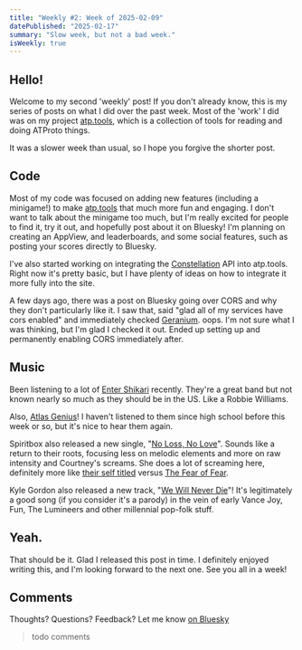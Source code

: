 ```yaml
---
title: "Weekly #2: Week of 2025-02-09"
datePublished: "2025-02-17"
summary: "Slow week, but not a bad week."
isWeekly: true
---
```


## Hello!

Welcome to my second 'weekly' post! If you don't already know, this is my series of posts on what I did over the past week.
Most of the 'work' I did was on my project [atp.tools](https://atp.tools), which is a collection of tools for reading and doing ATProto things.

It was a slower week than usual, so I hope you forgive the shorter post.

## Code

Most of my code was focused on adding new features (including a minigame!) to make [atp.tools](https://atp.tools) that much more fun and engaging.
I don't want to talk about the minigame too much, but I'm really excited for people to find it, try it out,
and hopefully post about it on Bluesky! I'm planning on creating an AppView, and leaderboards, and some social features, such as posting your scores directly to Bluesky.

I've also started working on integrating the [Constellation](https://github.com/atcosm/links/tree/main/constellation) API into atp.tools.
Right now it's pretty basic, but I have plenty of ideas on how to integrate it more fully into the site.

A few days ago, there was a post on Bluesky going over CORS and why they don't particularly like it. I saw that, said "glad all of my services have cors enabled"
and immediately checked [Geranium](https://github.com/espeon/geranium). oops. I'm not sure what I was thinking, but I'm glad I checked it out.
Ended up setting up and permanently enabling CORS immediately after.

## Music

Been listening to a lot of [Enter Shikari](https://tidal.com/browse/artist/3581716?u) recently. They're a great band but not known nearly so much as they should be in the US. 
Like a Robbie Williams.

Also, [Atlas Genius](https://tidal.com/browse/artist/4603417?u)! I haven't listened to them since high school before this week or so, but it's nice to hear them again.

Spiritbox also released a new single, "[No Loss, No Love](https://tidal.com/browse/album/415780330?u)". Sounds like a return to their roots, focusing less on melodic elements and more on raw intensity and Courtney's screams.
She does a lot of screaming here, definitely more like [their self titled](https://tidal.com/browse/album/168954033?u) versus [The Fear of Fear](https://tidal.com/browse/album/323766599?u).

Kyle Gordon also released a new track, "[We Will Never Die](https://tidal.com/browse/track/416327772?u)"! It's legitimately a good song (if you consider it's a parody) in the vein of early Vance Joy, Fun, The Lumineers and other millennial pop-folk stuff.

## Yeah.

That should be it. Glad I released this post in time. I definitely enjoyed writing this, and I'm looking forward to the next one. See you all in a week!

## Comments

Thoughts? Questions? Feedback? Let me know [on Bluesky]()

> todo comments
